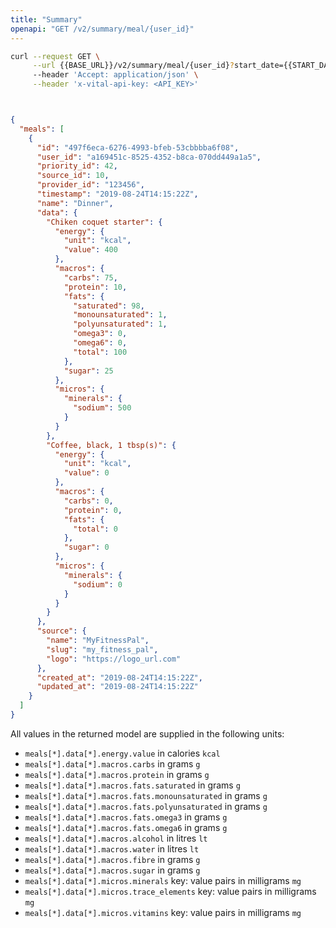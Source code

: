 ```yaml
---
title: "Summary"
openapi: "GET /v2/summary/meal/{user_id}"
---
```


<RequestExample>

```bash Bash
curl --request GET \
     --url {{BASE_URL}}/v2/summary/meal/{user_id}?start_date={{START_DATE}}&end_date={{END_DATE}} \
     --header 'Accept: application/json' \
     --header 'x-vital-api-key: <API_KEY>'
```

```js JavaScript (Coming soon)

```

```python Python (Coming soon)
```

</RequestExample>

<ResponseExample>

```json Example
{
  "meals": [
    {
      "id": "497f6eca-6276-4993-bfeb-53cbbbba6f08",
      "user_id": "a169451c-8525-4352-b8ca-070dd449a1a5",
      "priority_id": 42,
      "source_id": 10,
      "provider_id": "123456",
      "timestamp": "2019-08-24T14:15:22Z",
      "name": "Dinner",
      "data": {
        "Chiken coquet starter": {
          "energy": {
            "unit": "kcal",
            "value": 400
          },
          "macros": {
            "carbs": 75,
            "protein": 10,
            "fats": {
              "saturated": 98,
              "monounsaturated": 1,
              "polyunsaturated": 1,
              "omega3": 0,
              "omega6": 0,
              "total": 100
            },
            "sugar": 25
          },
          "micros": {
            "minerals": {
              "sodium": 500
            }
          }
        },
        "Coffee, black, 1 tbsp(s)": {
          "energy": {
            "unit": "kcal",
            "value": 0
          },
          "macros": {
            "carbs": 0,
            "protein": 0,
            "fats": {
              "total": 0
            },
            "sugar": 0
          },
          "micros": {
            "minerals": {
              "sodium": 0
            }
          }
        }
      },
      "source": {
        "name": "MyFitnessPal",
        "slug": "my_fitness_pal",
        "logo": "https://logo_url.com"
      },
      "created_at": "2019-08-24T14:15:22Z",
      "updated_at": "2019-08-24T14:15:22Z"
    }
  ]
}
```

</ResponseExample>

<Info>
All values in the returned model are supplied in the following units:
</Info>

- `meals[*].data[*].energy.value` in calories `kcal`
- `meals[*].data[*].macros.carbs` in grams `g`
- `meals[*].data[*].macros.protein` in grams `g`
- `meals[*].data[*].macros.fats.saturated` in grams `g`
- `meals[*].data[*].macros.fats.monounsaturated` in grams `g`
- `meals[*].data[*].macros.fats.polyunsaturated` in grams `g`
- `meals[*].data[*].macros.fats.omega3` in grams `g`
- `meals[*].data[*].macros.fats.omega6` in grams `g`
- `meals[*].data[*].macros.alcohol` in litres `lt`
- `meals[*].data[*].macros.water` in litres `lt`
- `meals[*].data[*].macros.fibre` in grams `g`
- `meals[*].data[*].macros.sugar` in grams `g`
- `meals[*].data[*].micros.minerals` key: value pairs in milligrams `mg`
- `meals[*].data[*].micros.trace_elements` key: value pairs in milligrams `mg`
- `meals[*].data[*].micros.vitamins` key: value pairs in milligrams `mg`
